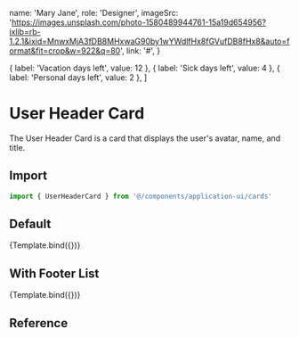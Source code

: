 
<Meta
  title="Application UI/Cards/User Header Card"
  component={UserHeaderCard}
/>

  name: 'Mary Jane',
  role: 'Designer',
  imageSrc:
    'https://images.unsplash.com/photo-1580489944761-15a19d654956?ixlib=rb-1.2.1&ixid=MnwxMjA3fDB8MHxwaG90by1wYWdlfHx8fGVufDB8fHx8&auto=format&fit=crop&w=922&q=80',
  link: '#',
}


  { label: 'Vacation days left', value: 12 },
  { label: 'Sick days left', value: 4 },
  { label: 'Personal days left', value: 2 },
]


# User Header Card

The User Header Card is a card that displays the user's avatar, name, and title.

## Import

```js
import { UserHeaderCard } from '@/components/application-ui/cards'
```

## Default

<Canvas>
  <Story
    name="Default"
    args={{
      user,
      cardTopText,
    }}
  >
    {Template.bind({})}
  </Story>
</Canvas>

## With Footer List

<Canvas>
  <Story
    name="With Footer List"
    args={{
      user,
      cardTopText,
      footerList,
    }}
  >
    {Template.bind({})}
  </Story>
</Canvas>

## Reference

<ArgsTable of={UserHeaderCard} />

